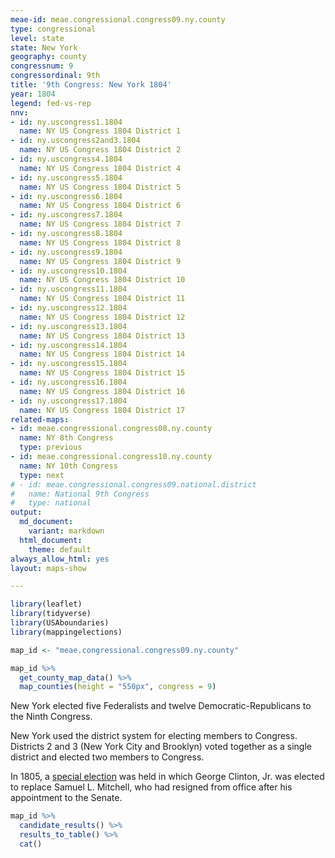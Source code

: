 ```yaml
---
meae-id: meae.congressional.congress09.ny.county
type: congressional
level: state
state: New York
geography: county
congressnum: 9
congressordinal: 9th
title: '9th Congress: New York 1804'
year: 1804
legend: fed-vs-rep
nnv:
- id: ny.uscongress1.1804
  name: NY US Congress 1804 District 1
- id: ny.uscongress2and3.1804
  name: NY US Congress 1804 District 2
- id: ny.uscongress4.1804
  name: NY US Congress 1804 District 4
- id: ny.uscongress5.1804
  name: NY US Congress 1804 District 5
- id: ny.uscongress6.1804
  name: NY US Congress 1804 District 6
- id: ny.uscongress7.1804
  name: NY US Congress 1804 District 7
- id: ny.uscongress8.1804
  name: NY US Congress 1804 District 8
- id: ny.uscongress9.1804
  name: NY US Congress 1804 District 9
- id: ny.uscongress10.1804
  name: NY US Congress 1804 District 10
- id: ny.uscongress11.1804
  name: NY US Congress 1804 District 11
- id: ny.uscongress12.1804
  name: NY US Congress 1804 District 12
- id: ny.uscongress13.1804
  name: NY US Congress 1804 District 13
- id: ny.uscongress14.1804
  name: NY US Congress 1804 District 14
- id: ny.uscongress15.1804
  name: NY US Congress 1804 District 15
- id: ny.uscongress16.1804
  name: NY US Congress 1804 District 16
- id: ny.uscongress17.1804
  name: NY US Congress 1804 District 17
related-maps:
- id: meae.congressional.congress08.ny.county
  name: NY 8th Congress
  type: previous
- id: meae.congressional.congress10.ny.county
  name: NY 10th Congress
  type: next
# - id: meae.congressional.congress09.national.district
#   name: National 9th Congress
#   type: national
output:
  md_document:
    variant: markdown
  html_document:
    theme: default
always_allow_html: yes
layout: maps-show

---
```


```r
library(leaflet)
library(tidyverse)
library(USAboundaries)
library(mappingelections)

map_id <- "meae.congressional.congress09.ny.county"
```

<div class="map">

```r
map_id %>%
  get_county_map_data() %>%
  map_counties(height = "550px", congress = 9)
```

</div>

New York elected five Federalists and twelve Democratic-Republicans to the Ninth Congress.

New York used the district system for electing members to Congress. Districts 2 and 3 (New York City and Brooklyn) voted together as a single district and elected two members to Congress.

In 1805, a [special election](https://elections.lib.tufts.edu/catalog/tufts:ny.uscongress2and3.special.1805) was held in which George Clinton, Jr. was elected to replace Samuel L. Mitchell, who had resigned from office after his appointment to the Senate.

<div class="results-table">

```r
map_id %>%
  candidate_results() %>%
  results_to_table() %>%
  cat()
```

</div>
